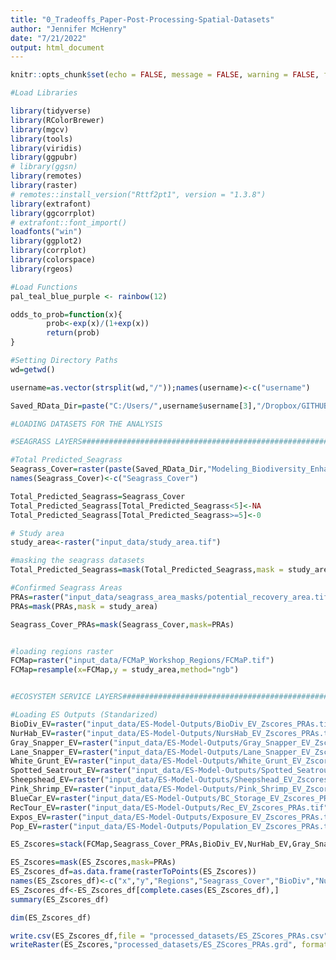 ```yaml
---
title: "0_Tradeoffs_Paper-Post-Processing-Spatial-Datasets"
author: "Jennifer McHenry"
date: "7/21/2022"
output: html_document
---
```


```r
knitr::opts_chunk$set(echo = FALSE, message = FALSE, warning = FALSE, fig.pos = "H", out.extra = "")

#Load Libraries

library(tidyverse)
library(RColorBrewer)
library(mgcv)
library(tools)
library(viridis)
library(ggpubr)
# library(ggsn)
library(remotes)
library(raster)
# remotes::install_version("Rttf2pt1", version = "1.3.8")
library(extrafont)
library(ggcorrplot)
# extrafont::font_import() 
loadfonts("win")
library(ggplot2)
library(corrplot)
library(colorspace)
library(rgeos)

#Load Functions 
pal_teal_blue_purple <- rainbow(12)

odds_to_prob=function(x){
        prob<-exp(x)/(1+exp(x))
        return(prob)
}

#Setting Directory Paths
wd=getwd()

username=as.vector(strsplit(wd,"/"));names(username)<-c("username")

Saved_RData_Dir=paste("C:/Users/",username$username[3],"/Dropbox/GITHUB/Disseratation/",sep="")

```

```r
#LOADING DATASETS FOR THE ANALYSIS 

#SEAGRASS LAYERS#######################################################################################################################

#Total Predicted_Seagrass
Seagrass_Cover=raster(paste(Saved_RData_Dir,"Modeling_Biodiversity_Enhancement_Value/model_output/August_2020_seagrassmodel_predictions/Annual_Predictions/Seagrass_Cover_MeanAnnual_Current_Corrected_CorExp.tif",sep=""))
names(Seagrass_Cover)<-c("Seagrass_Cover")

Total_Predicted_Seagrass=Seagrass_Cover
Total_Predicted_Seagrass[Total_Predicted_Seagrass<5]<-NA
Total_Predicted_Seagrass[Total_Predicted_Seagrass>=5]<-0

# Study area
study_area<-raster("input_data/study_area.tif")

#masking the seagrass datasets
Total_Predicted_Seagrass=mask(Total_Predicted_Seagrass,mask = study_area)

#Confirmed Seagrass Areas
PRAs=raster("input_data/seagrass_area_masks/potential_recovery_area.tif")
PRAs=mask(PRAs,mask = study_area)

Seagrass_Cover_PRAs=mask(Seagrass_Cover,mask=PRAs)


#loading regions raster
FCMap=raster("input_data/FCMaP_Workshop_Regions/FCMaP.tif")
FCMap=resample(x=FCMap,y = study_area,method="ngb")


#ECOSYSTEM SERVICE LAYERS##############################################################################################################

#Loading ES Outputs (Standarized)
BioDiv_EV=raster("input_data/ES-Model-Outputs/BioDiv_EV_Zscores_PRAs.tif")
NurHab_EV=raster("input_data/ES-Model-Outputs/NursHab_EV_Zscores_PRAs.tif")
Gray_Snapper_EV=raster("input_data/ES-Model-Outputs/Gray_Snapper_EV_Zscores_PRAs.tif")
Lane_Snapper_EV=raster("input_data/ES-Model-Outputs/Lane_Snapper_EV_Zscores_PRAs.tif")
White_Grunt_EV=raster("input_data/ES-Model-Outputs/White_Grunt_EV_Zscores_PRAs.tif")
Spotted_Seatrout_EV=raster("input_data/ES-Model-Outputs/Spotted_Seatrout_EV_Zscores_PRAs.tif")
Sheepshead_EV=raster("input_data/ES-Model-Outputs/Sheepshead_EV_Zscores_PRAs.tif")
Pink_Shrimp_EV=raster("input_data/ES-Model-Outputs/Pink_Shrimp_EV_Zscores_PRAs.tif")
BlueCar_EV=raster("input_data/ES-Model-Outputs/BC_Storage_EV_Zscores_PRAs.tif")
RecTour_EV=raster("input_data/ES-Model-Outputs/Rec_EV_Zscores_PRAs.tif")
Expos_EV=raster("input_data/ES-Model-Outputs/Exposure_EV_Zscores_PRAs.tif")
Pop_EV=raster("input_data/ES-Model-Outputs/Population_EV_Zscores_PRAs.tif")

ES_Zscores=stack(FCMap,Seagrass_Cover_PRAs,BioDiv_EV,NurHab_EV,Gray_Snapper_EV,Lane_Snapper_EV,White_Grunt_EV,Spotted_Seatrout_EV,Sheepshead_EV,Pink_Shrimp_EV,BlueCar_EV,RecTour_EV,Expos_EV,Pop_EV)

ES_Zscores=mask(ES_Zscores,mask=PRAs)
ES_Zscores_df=as.data.frame(rasterToPoints(ES_Zscores))
names(ES_Zscores_df)<-c("x","y","Regions","Seagrass_Cover","BioDiv","NurHab","Gray_Snapper","Lane_Snapper","White_Grunt","Spotted_Seatrout","Sheepshead","Pink_Shrimp","BlueCar","RecTour","Expos","Pop")
ES_Zscores_df<-ES_Zscores_df[complete.cases(ES_Zscores_df),]
summary(ES_Zscores_df)

dim(ES_Zscores_df)

write.csv(ES_Zscores_df,file = "processed_datasets/ES_ZScores_PRAs.csv")
writeRaster(ES_Zscores,"processed_datasets/ES_ZScores_PRAs.grd", format="raster")
```

